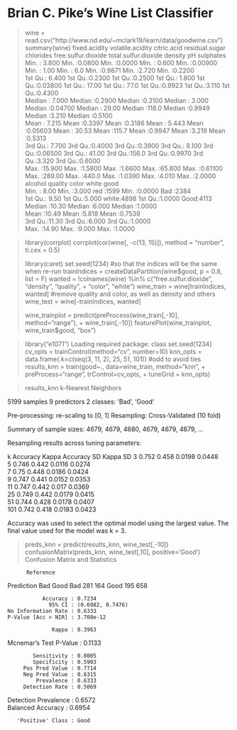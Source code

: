 Brian C. Pike's Wine List Classifier
========================================================

> wine = read.csv("http://www.nd.edu/~mclark19/learn/data/goodwine.csv")
> summary(wine)
 fixed.acidity    volatile.acidity  citric.acid     residual.sugar     chlorides       free.sulfur.dioxide total.sulfur.dioxide    density             pH          sulphates     
 Min.   : 3.800   Min.   :0.0800   Min.   :0.0000   Min.   : 0.600   Min.   :0.00900   Min.   :  1.00      Min.   :  6.0        Min.   :0.9871   Min.   :2.720   Min.   :0.2200  
 1st Qu.: 6.400   1st Qu.:0.2300   1st Qu.:0.2500   1st Qu.: 1.800   1st Qu.:0.03800   1st Qu.: 17.00      1st Qu.: 77.0        1st Qu.:0.9923   1st Qu.:3.110   1st Qu.:0.4300  
 Median : 7.000   Median :0.2900   Median :0.3100   Median : 3.000   Median :0.04700   Median : 29.00      Median :118.0        Median :0.9949   Median :3.210   Median :0.5100  
 Mean   : 7.215   Mean   :0.3397   Mean   :0.3186   Mean   : 5.443   Mean   :0.05603   Mean   : 30.53      Mean   :115.7        Mean   :0.9947   Mean   :3.219   Mean   :0.5313  
 3rd Qu.: 7.700   3rd Qu.:0.4000   3rd Qu.:0.3900   3rd Qu.: 8.100   3rd Qu.:0.06500   3rd Qu.: 41.00      3rd Qu.:156.0        3rd Qu.:0.9970   3rd Qu.:3.320   3rd Qu.:0.6000  
 Max.   :15.900   Max.   :1.5800   Max.   :1.6600   Max.   :65.800   Max.   :0.61100   Max.   :289.00      Max.   :440.0        Max.   :1.0390   Max.   :4.010   Max.   :2.0000  
    alcohol         quality        color          white          good     
 Min.   : 8.00   Min.   :3.000   red  :1599   Min.   :0.0000   Bad :2384  
 1st Qu.: 9.50   1st Qu.:5.000   white:4898   1st Qu.:1.0000   Good:4113  
 Median :10.30   Median :6.000                Median :1.0000              
 Mean   :10.49   Mean   :5.818                Mean   :0.7539              
 3rd Qu.:11.30   3rd Qu.:6.000                3rd Qu.:1.0000              
 Max.   :14.90   Max.   :9.000                Max.   :1.0000          

> library(corrplot)
> corrplot(cor(wine[, -c(13, 15)]), method = "number", tl.cex = 0.5)
> 
> library(caret)
> set.seed(1234) #so that the indices will be the same when re-run
> trainIndices = createDataPartition(wine$good, p = 0.8, list = F)
> wanted = !colnames(wine) %in% c("free.sulfur.dioxide", "density", "quality",
+                                 "color", "white")
> wine_train = wine[trainIndices, wanted] #remove quality and color, as well as density and others
> wine_test = wine[-trainIndices, wanted]
> 
> wine_trainplot = predict(preProcess(wine_train[,-10], method="range"),
+                          wine_train[,-10])
> featurePlot(wine_trainplot, wine_train$good, "box")


> library("e1071")
Loading required package: class
> set.seed(1234)
> cv_opts = trainControl(method="cv", number=10)
> knn_opts = data.frame(.k=c(seq(3, 11, 2), 25, 51, 101)) #odd to avoid ties
> results_knn = train(good~., data=wine_train, method="knn",
+                     preProcess="range", trControl=cv_opts,
+                     tuneGrid = knn_opts)
> 


> results_knn
k-Nearest Neighbors 

5199 samples
   9 predictors
   2 classes: 'Bad', 'Good' 

Pre-processing: re-scaling to [0, 1] 
Resampling: Cross-Validated (10 fold) 

Summary of sample sizes: 4679, 4679, 4680, 4679, 4679, 4679, ... 

Resampling results across tuning parameters:

  k    Accuracy  Kappa  Accuracy SD  Kappa SD
  3    0.752     0.458  0.0198       0.0448  
  5    0.746     0.442  0.0116       0.0274  
  7    0.75      0.448  0.0186       0.0424  
  9    0.747     0.441  0.0152       0.0353  
  11   0.747     0.442  0.017        0.0369  
  25   0.749     0.442  0.0179       0.0415  
  51   0.744     0.428  0.0178       0.0407  
  101  0.742     0.418  0.0183       0.0423  

Accuracy was used to select the optimal model using  the largest value.
The final value used for the model was k = 3. 


> preds_knn = predict(results_knn, wine_test[,-10])
> confusionMatrix(preds_knn, wine_test[,10], positive='Good')
Confusion Matrix and Statistics

          Reference
Prediction Bad Good
      Bad  281  164
      Good 195  658
                                          
               Accuracy : 0.7234          
                 95% CI : (0.6982, 0.7476)
    No Information Rate : 0.6333          
    P-Value [Acc > NIR] : 3.708e-12       
                                          
                  Kappa : 0.3963          
 Mcnemar's Test P-Value : 0.1133          
                                          
            Sensitivity : 0.8005          
            Specificity : 0.5903          
         Pos Pred Value : 0.7714          
         Neg Pred Value : 0.6315          
             Prevalence : 0.6333          
         Detection Rate : 0.5069          
   Detection Prevalence : 0.6572          
      Balanced Accuracy : 0.6954          
                                          
       'Positive' Class : Good            
                                          
> 
